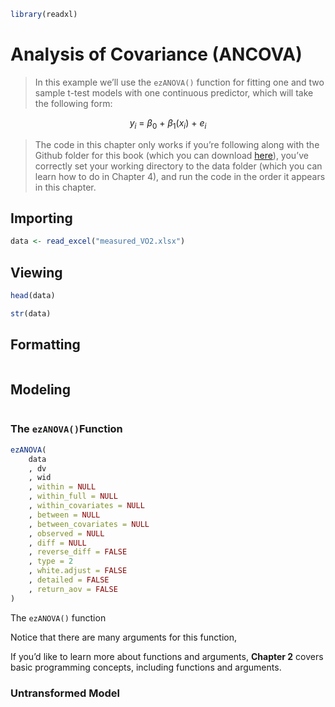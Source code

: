 ```r
library(readxl)
```

# Analysis of Covariance (ANCOVA)

> In this example we'll use the `ezANOVA()` function for fitting one and two sample t-test models with one continuous predictor, which will take the following form: 

$$y_i\ =\ \beta_0\ +\ \beta_1\left(x_i\right)\ +\ e_i$$

> The code in this chapter only works if you're following along with the Github folder for this book (which you can download [here](https://github.com/JasonDude16)), you've correctly set your working directory to the data folder (which you can learn how to do in Chapter 4), and run the code in the order it appears in this chapter. 

## Importing {-}
```r
data <- read_excel("measured_VO2.xlsx")
```

## Viewing {-}
```r
head(data)
```

```r
str(data)
```

## Formatting {-}
```r

```

## Modeling {-}
```r

```

### The `ezANOVA()`Function {-}

```r
ezANOVA(
    data
    , dv
    , wid
    , within = NULL
    , within_full = NULL
    , within_covariates = NULL
    , between = NULL
    , between_covariates = NULL
    , observed = NULL
    , diff = NULL
    , reverse_diff = FALSE
    , type = 2
    , white.adjust = FALSE
    , detailed = FALSE
    , return_aov = FALSE
)
```

The `ezANOVA()` function 

Notice that there are many arguments for this function,

If you'd like to learn more about functions and arguments, **Chapter 2** covers basic programming concepts, including functions and arguments.

### Untransformed Model {-}